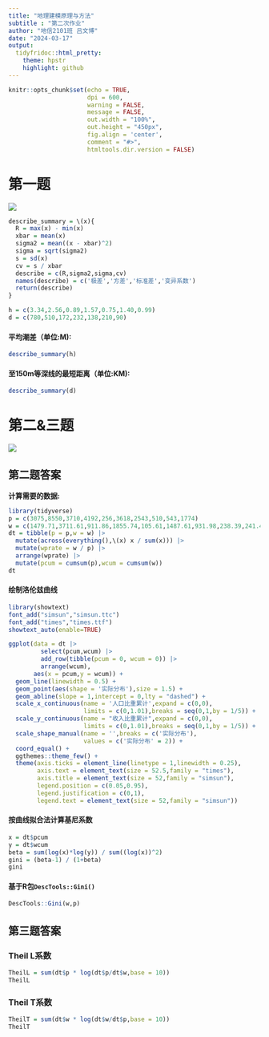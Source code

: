 ```yaml
---
title: "地理建模原理与方法"
subtitle : "第二次作业"
author: "地信2101班 吕文博"
date: "2024-03-17"
output:
  tidyfridoc::html_pretty:
    theme: hpstr
    highlight: github
---
```


```r
knitr::opts_chunk$set(echo = TRUE,
                      dpi = 600,
                      warning = FALSE,
                      message = FALSE,
                      out.width = "100%",
                      out.height = "450px",
                      fig.align = 'center',
                      comment = "#>",
                      htmltools.dir.version = FALSE)
```

# 第一题

![](../picture/fig2-1.jpg)

```r
describe_summary = \(x){
  R = max(x) - min(x)
  xbar = mean(x)
  sigma2 = mean((x - xbar)^2)
  sigma = sqrt(sigma2)
  s = sd(x)
  cv = s / xbar
  describe = c(R,sigma2,sigma,cv)
  names(describe) = c('极差','方差','标准差','变异系数')
  return(describe)
}

h = c(3.34,2.56,0.89,1.57,0.75,1.40,0.99)
d = c(780,510,172,232,138,210,90)
```

#### 平均潮差（单位:M):
```r
describe_summary(h)
```

#### 至150m等深线的最短距离（单位:KM):
```r
describe_summary(d)
```

# 第二&三题

![](../picture/fig2-2.jpg)

## 第二题答案

**计算需要的数据:**
```r
library(tidyverse)
p = c(3075,8550,3710,4192,256,3618,2543,510,543,1774)
w = c(1479.71,3711.61,911.86,1855.74,105.61,1487.61,931.98,238.39,241.49,1168.55)
dt = tibble(p = p,w = w) |> 
  mutate(across(everything(),\(x) x / sum(x))) |> 
  mutate(wprate = w / p) |> 
  arrange(wprate) |> 
  mutate(pcum = cumsum(p),wcum = cumsum(w))
dt
```

#### 绘制洛伦兹曲线
```r
library(showtext)
font_add("simsun","simsun.ttc")
font_add("times","times.ttf")
showtext_auto(enable=TRUE)

ggplot(data = dt |> 
         select(pcum,wcum) |> 
         add_row(tibble(pcum = 0, wcum = 0)) |> 
         arrange(wcum),
       aes(x = pcum,y = wcum)) +
  geom_line(linewidth = 0.5) +
  geom_point(aes(shape = '实际分布'),size = 1.5) +
  geom_abline(slope = 1,intercept = 0,lty = "dashed") +
  scale_x_continuous(name = '人口比重累计',expand = c(0,0),
                     limits = c(0,1.01),breaks = seq(0,1,by = 1/5)) +
  scale_y_continuous(name = "收入比重累计",expand = c(0,0),
                     limits = c(0,1.01),breaks = seq(0,1,by = 1/5)) +
  scale_shape_manual(name = '',breaks = c('实际分布'),
                     values = c('实际分布' = 2)) +
  coord_equal() +
  ggthemes::theme_few() +
  theme(axis.ticks = element_line(linetype = 1,linewidth = 0.25),
        axis.text = element_text(size = 52.5,family = "times"),
        axis.title = element_text(size = 52,family = "simsun"),
        legend.position = c(0.05,0.95),
        legend.justification = c(0,1),
        legend.text = element_text(size = 52,family = "simsun"))
```

#### 按曲线拟合法计算基尼系数
```r
x = dt$pcum
y = dt$wcum
beta = sum(log(x)*log(y)) / sum((log(x))^2)
gini = (beta-1) / (1+beta)
gini
```

#### 基于R包`DescTools::Gini()`
```r
DescTools::Gini(w,p)
```

## 第三题答案

### Theil L系数
```r
TheilL = sum(dt$p * log(dt$p/dt$w,base = 10))
TheilL
```

### Theil T系数
```r
TheilT = sum(dt$w * log(dt$w/dt$p,base = 10))
TheilT
```
